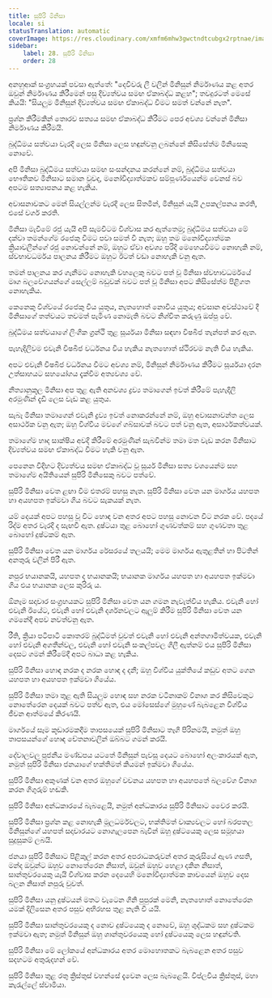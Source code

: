 ```yaml
---
title: සුපිරි මිනිසා
locale: si
statusTranslation: automatic
coverImage: https://res.cloudinary.com/xmfm6mhw3gwctndtcubgx2rptnae/image/upload/v1741354419/small_cover_la_gran_rebelion_28716e29d2.webp
sidebar:
    label: 28. සුපිරි මිනිසා
    order: 28
---
```

අනහුආක් සංග්‍රහයක් පවසා ඇත්තේ: "දෙවිවරු ලී වලින් මිනිසුන් නිර්මාණය කළ අතර ඔවුන් නිර්මාණය කිරීමෙන් පසු දිව්‍යත්වය සමඟ ඒකාබද්ධ කළහ"; තවදුරටත් මෙසේ කියයි: "සියලුම මිනිසුන් දිව්‍යත්වය සමඟ ඒකාබද්ධ වීමට සමත් වන්නේ නැත".

ප්‍රශ්න කිරීමකින් තොරව සත්‍යය සමඟ ඒකාබද්ධ කිරීමට පෙර අවශ්‍ය වන්නේ මිනිසා නිර්මාණය කිරීමයි.

බුද්ධිමය සත්වයා වැරදි ලෙස මිනිසා ලෙස හඳුන්වනු ලබන්නේ කිසිසේත්ම මිනිසෙකු නොවේ.

අපි මිනිසා බුද්ධිමය සත්වයා සමඟ සංසන්දනය කරන්නේ නම්, බුද්ධිමය සත්වයා භෞතිකව මිනිසාට සමාන වුවද, මනෝවිද්‍යාත්මකව සම්පූර්ණයෙන්ම වෙනස් බව අපටම සත්‍යාපනය කළ හැකිය.

අවාසනාවකට මෙන් සියල්ලන්ම වැරදි ලෙස සිතමින්, මිනිසුන් යැයි උපකල්පනය කරති, එසේ වර්ග කරති.

මිනිසා මැවීමේ රජු යැයි අපි සැමවිටම විශ්වාස කර ඇත්තෙමු; බුද්ධිමය සත්වයා මේ දක්වා තමන්ගේම රජෙකු වීමට පවා සමත් වී නැත; ඔහු තම මනෝවිද්‍යාත්මක ක්‍රියාවලීන්ගේ රජු නොවන්නේ නම්, ඔහුට ඒවා අවශ්‍ය පරිදි මෙහෙයවීමට නොහැකි නම්, ස්වභාවධර්මය පාලනය කිරීමට ඔහුට ඊටත් වඩා නොහැකි වනු ඇත.

තමන් පාලනය කර ගැනීමට නොහැකි වහලෙකු බවට පත් වූ මිනිසා ස්වභාවධර්මයේ මෘග බලවේගයන්ගේ සෙල්ලම් බඩුවක් බවට පත් වූ මිනිසා අපට කිසිසේත්ම පිළිගත නොහැකිය.

කෙනෙකු විශ්වයේ රජෙකු විය යුතුය, නැතහොත් නොවිය යුතුය; අවසාන අවස්ථාවේ දී මිනිසාගේ තත්වයට තවමත් පැමිණ නොමැති බවට නිශ්චිත කරුණු ඔප්පු වේ.

බුද්ධිමය සත්වයාගේ ලිංගික ග්‍රන්ථි තුළ සූර්යයා මිනිසා සඳහා විෂබීජ තැන්පත් කර ඇත.

පැහැදිලිවම එවැනි විෂබීජ වර්ධනය විය හැකිය නැතහොත් ස්ථිරවම නැති විය හැකිය.

අපට එවැනි විෂබීජ වර්ධනය වීමට අවශ්‍ය නම්, මිනිසුන් නිර්මාණය කිරීමට සූර්යයා දරන උත්සාහයට සහයෝගය දැක්වීම අත්‍යවශ්‍ය වේ.

නීත්‍යානුකූල මිනිසා අප තුළ ඇති අනවශ්‍ය ද්‍රව්‍ය තමාගෙන් ඉවත් කිරීමේ පැහැදිලි අරමුණින් දැඩි ලෙස වැඩ කළ යුතුය.

සැබෑ මිනිසා තමාගෙන් එවැනි ද්‍රව්‍ය ඉවත් නොකරන්නේ නම්, ඔහු අවාසනාවන්ත ලෙස අසාර්ථක වනු ඇත; ඔහු විශ්වීය මවගේ ගබ්සාවක් බවට පත් වනු ඇත, අසාර්ථකත්වයක්.

තමාගේම හෘද සාක්ෂිය අවදි කිරීමේ අරමුණින් සැබවින්ම තමා මත වැඩ කරන මිනිසාට දිව්‍යත්වය සමඟ ඒකාබද්ධ වීමට හැකි වනු ඇත.

පෙනෙන විදිහට දිව්‍යත්වය සමඟ ඒකාබද්ධ වූ සූර්ය මිනිසා සත්‍ය වශයෙන්ම සහ තමාගේම අයිතියෙන් සුපිරි මිනිසෙකු බවට පත්වේ.

සුපිරි මිනිසා වෙත ළඟා වීම එතරම් පහසු නැත. සුපිරි මිනිසා වෙත යන මාර්ගය යහපත හා අයහපත ඉක්මවා ගිය බවට සැකයක් නැත.

යම් දෙයක් අපට පහසු වූ විට හොඳ වන අතර අපට පහසු නොවන විට නරක වේ. පදයේ රිද්ම අතර වැරදි ද සැඟවී ඇත. දුෂ්ටයා තුළ බොහෝ ගුණවත්කම් සහ ගුණවතා තුළ බොහෝ දුෂ්ටකම් ඇත.

සුපිරි මිනිසා වෙත යන මාර්ගය රේසරයේ තලයයි; මෙම මාර්ගය ඇතුළතින් හා පිටතින් අනතුරු වලින් පිරී ඇත.

නපුර භයානකයි, යහපත ද භයානකයි; භයානක මාර්ගය යහපත හා අයහපත ඉක්මවා ගිය එය භයානක ලෙස කුරිරු ය.

ඕනෑම සදාචාර සංග්‍රහයකට සුපිරි මිනිසා වෙත යන ගමන නැවැත්විය හැකිය. එවැනි හෝ එවැනි ඊයේට, එවැනි හෝ එවැනි දර්ශනවලට ඇලුම් කිරීම සුපිරි මිනිසා වෙත යන ගමනේදී අපව නවත්වනු ඇත.

රීති, ක්‍රියා පටිපාටි කොතරම් බුද්ධිමත් වුවත් එවැනි හෝ එවැනි අන්තගාමිත්වයක, එවැනි හෝ එවැනි අගතීන්වල, එවැනි හෝ එවැනි සංකල්පවල ගිලී ඇත්නම් එය සුපිරි මිනිසා දෙසට ගමන් කිරීමේදී අපට බාධා කළ හැකිය.

සුපිරි මිනිසා හොඳ නරක ද නරක හොඳ ද දනී; ඔහු විශ්වීය යුක්තියේ කඩුව අතට ගෙන යහපත හා අයහපත ඉක්මවා ගියේය.

සුපිරි මිනිසා තමා තුළ ඇති සියලුම හොඳ සහ නරක වටිනාකම් විනාශ කර කිසිවෙකුට නොතේරෙන දෙයක් බවට පත්ව ඇත, එය මෝසෙස්ගේ මුහුණේ බැබළෙන විශ්වීය ජීවන ආත්මයේ කිරණයි.

මාර්ගයේ සෑම කූඩාරමකදීම තාපසයෙක් සුපිරි මිනිසාට තෑගි පිරිනමයි, නමුත් ඔහු තාපසයන්ගේ හොඳ චේතනාවලින් ඔබ්බට ගමන් කරයි.

දේවාලවල පූජනීය මණ්ඩපය යටතේ මිනිසුන් පැවසූ දෙයට බොහෝ අලංකාරයක් ඇත, නමුත් සුපිරි මිනිසා ජනයාගේ භක්තිමත් කියමන් ඉක්මවා ගියේය.

සුපිරි මිනිසා අකුණක් වන අතර ඔහුගේ වචනය යහපත හා අයහපතේ බලවේග විනාශ කරන ගිගුරුම් හඬකි.

සුපිරි මිනිසා අන්ධකාරයේ බැබළෙයි, නමුත් අන්ධකාරය සුපිරි මිනිසාට වෛර කරයි.

සුපිරි මිනිසා ප්‍රශ්න කළ නොහැකි මූලධර්මවලට, භක්තිමත් වාක්‍යවලට හෝ බරපතල මිනිසුන්ගේ යහපත් සදාචාරයට නොගැලපෙන බැවින් ඔහු දුෂ්ටයෙකු ලෙස සමූහයා සුදුසුකම් ලබයි.

ජනයා සුපිරි මිනිසාට පිළිකුල් කරන අතර අපරාධකරුවන් අතර කුරුසියේ ඇණ ගසති, මන්ද ඔවුන්ට ඔහුව නොතේරෙන නිසාත්, ඔවුන් ඔහුව හෙළා දකින නිසාත්, සාන්තුවරයෙකු යැයි විශ්වාස කරන දෙයෙහි මනෝවිද්‍යාත්මක කාචයෙන් ඔහුව දෙස බලන නිසාත් නපුරු වුවත්.

සුපිරි මිනිසා යනු දුෂ්ටයන් මතට වැටෙන ගිනි පුපුරක් මෙනි, නැතහොත් නොතේරෙන යමක් දිලිසෙන අතර පසුව අභිරහස තුළ නැති වී යයි.

සුපිරි මිනිසා සාන්තුවරයෙකු ද නොව දුෂ්ටයෙකු ද නොවේ, ඔහු ශුද්ධකම සහ දුෂ්ටකම ඉක්මවා ඇත; නමුත් මිනිසුන් ඔහු ශාන්තුවරයෙකු හෝ දුෂ්ටයෙකු ලෙස හඳුන්වති.

සුපිරි මිනිසා මේ ලෝකයේ අන්ධකාරය අතර මොහොතකට බැබළෙන අතර පසුව සදහටම අතුරුදහන් වේ.

සුපිරි මිනිසා තුළ රතු ක්‍රිස්තුස් වහන්සේ දැවෙන ලෙස බැබළෙයි. විප්ලවීය ක්‍රිස්තුස්, මහා කැරැල්ලේ ස්වාමියා.

